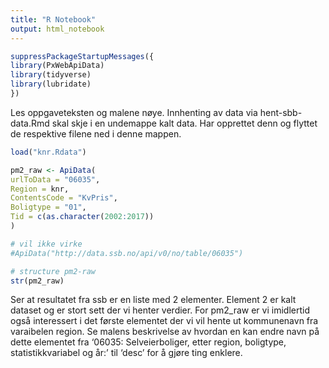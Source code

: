 ```yaml
---
title: "R Notebook"
output: html_notebook
---
```


```r
suppressPackageStartupMessages({
library(PxWebApiData)
library(tidyverse)
library(lubridate)
})

```

Les oppgaveteksten og malene nøye. Innhenting av data via hent-sbb-data.Rmd skal skje i en undemappe kalt data. Har opprettet denn og flyttet de respektive filene ned i denne mappen.

```r
load("knr.Rdata")
```

```r
pm2_raw <- ApiData(
urlToData = "06035",
Region = knr,
ContentsCode = "KvPris",
Boligtype = "01",
Tid = c(as.character(2002:2017))
)
```

```r
# vil ikke virke
#ApiData("http://data.ssb.no/api/v0/no/table/06035")
```

```r
# structure pm2-raw
str(pm2_raw)
```

Ser at resultatet fra ssb er en liste med 2 elementer. Element 2 er kalt dataset og er stort sett der vi henter verdier. For pm2_raw er vi imidlertid også interessert i det første elementet der vi vil hente ut kommunenavn fra varaibelen region. Se malens beskrivelse av hvordan en kan endre navn på dette elementet fra '06035: Selveierboliger, etter region, boligtype, statistikkvariabel og år:' til 'desc' for å gjøre ting enklere.


